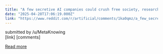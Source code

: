 ```yaml
---
title: "A few secretive AI companies could crush free society, researchers warn | What happens when AI automates R&D and starts to run amok? An intelligence explosion, power accumulation, disruption of democratic institutions, and more"
date: "2025-04-28T17:06:19.000Z"
link: "https://www.reddit.com/r/artificial/comments/1ka0qmz/a_few_secretive_ai_companies_could_crush_free/"
---
```


submitted by    /u/MetaKnowing  
 [link]   [comments]

[Read more](https://www.reddit.com/r/artificial/comments/1ka0qmz/a_few_secretive_ai_companies_could_crush_free/)
